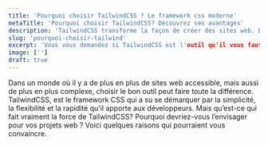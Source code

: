 ```yaml
---
title: 'Pourquoi choisir TailwindCSS ? Le framework css moderne'
metaTitle: 'Pourquoi choisir TailwindCSS? Découvrez ses avantages'
description: 'TailwindCSS transforme la façon de créer des sites web. Découvrez pourquoi il est le choix préféré pour une conception web rapide, réactive, et sur mesure.'
slug: 'pourquoi-choisir-tailwind'
excerpt: 'Vous vous demandez si TailwindCSS est l'outil qu'il vous faut pour vos projets web? Cet article vous explique, pourquoi TailwindCSS est devenu incontournable pour créer des sites web esthétiques et efficaces.'
image: ['']
draft: true
---
```


Dans un monde où il y a de plus en plus de sites web accessible, mais aussi de plus en plus complexe, choisir le bon outil peut faire toute la différence. TailwindCSS, est le framework CSS qui a su se démarquer par la simplicité, la flexibilité et la rapidité qu'il apporte aux développeurs. Mais qu’est-ce qui fait vraiment la force de TailwindCSS? Pourquoi devriez-vous l’envisager pour vos projets web ? Voici quelques raisons qui pourraient vous convaincre.
